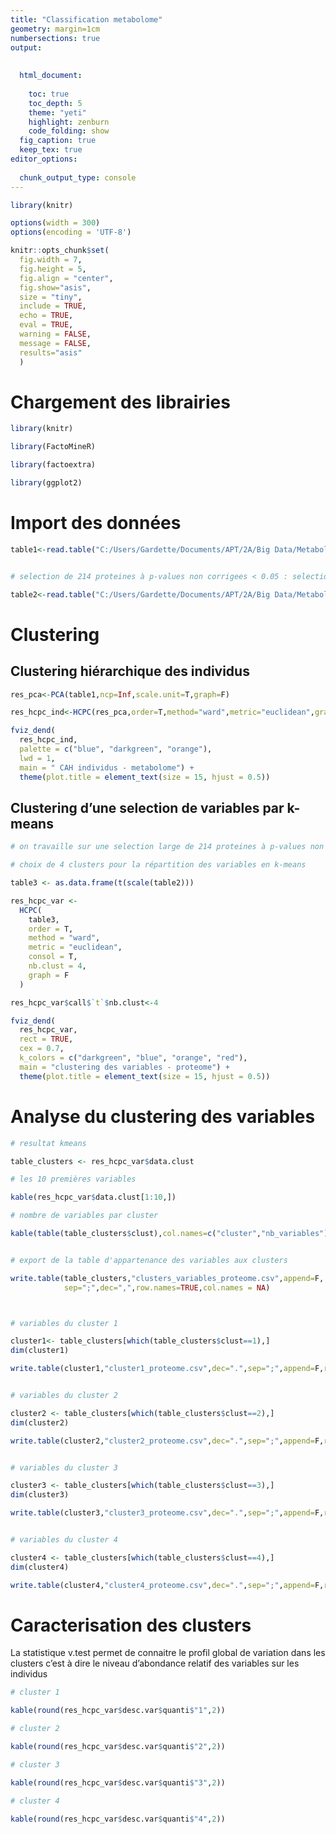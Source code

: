 ---
title: "Classification metabolome"
geometry: margin=1cm
numbersections: true
output:
  
  
  html_document: 
    
    toc: true
    toc_depth: 5
    theme: "yeti"
    highlight: zenburn
    code_folding: show
  fig_caption: true
  keep_tex: true
editor_options: 
  
  chunk_output_type: console
---


```{r setup, include=FALSE}

library(knitr)

options(width = 300)
options(encoding = 'UTF-8')

knitr::opts_chunk$set(
  fig.width = 7,
  fig.height = 5,
  fig.align = "center",
  fig.show="asis",
  size = "tiny",
  include = TRUE,
  echo = TRUE,
  eval = TRUE,
  warning = FALSE,
  message = FALSE,
  results="asis"
  )

```


# Chargement des librairies

```{r}
library(knitr)

library(FactoMineR)

library(factoextra)

library(ggplot2)

```


# Import des données

```{r}
table1<-read.table("C:/Users/Gardette/Documents/APT/2A/Big Data/Metabolome/metabolome_Ath.csv", sep=";", dec=".", header=T,row.names=1)


# selection de 214 proteines à p-values non corrigees < 0.05 : selection la plus large

table2<-read.table("C:/Users/Gardette/Documents/APT/2A/Big Data/Metabolome/metabolome_Ath_selection.csv", sep=";", dec=".", header=T,row.names=1)

```


# Clustering

## Clustering hiérarchique des individus 

```{r}

res_pca<-PCA(table1,ncp=Inf,scale.unit=T,graph=F)

res_hcpc_ind<-HCPC(res_pca,order=T,method="ward",metric="euclidean",graph=F)

fviz_dend(
  res_hcpc_ind,
  palette = c("blue", "darkgreen", "orange"),
  lwd = 1,
  main = " CAH individus - metabolome") +
  theme(plot.title = element_text(size = 15, hjust = 0.5))

```



## Clustering d'une selection de variables par k-means

```{r}

# on travaille sur une selection large de 214 proteines à p-values non corrigees < 0.05

# choix de 4 clusters pour la répartition des variables en k-means

table3 <- as.data.frame(t(scale(table2)))

res_hcpc_var <-
  HCPC(
    table3,
    order = T,
    method = "ward",
    metric = "euclidean",
    consol = T,
    nb.clust = 4,
    graph = F
  )

res_hcpc_var$call$`t`$nb.clust<-4

fviz_dend(
  res_hcpc_var,
  rect = TRUE,
  cex = 0.7,
  k_colors = c("darkgreen", "blue", "orange", "red"),
  main = "clustering des variables - proteome") +
  theme(plot.title = element_text(size = 15, hjust = 0.5))

```


# Analyse du clustering des variables

```{r}

# resultat kmeans

table_clusters <- res_hcpc_var$data.clust

# les 10 premières variables

kable(res_hcpc_var$data.clust[1:10,])

# nombre de variables par cluster

kable(table(table_clusters$clust),col.names=c("cluster","nb_variables"))


# export de la table d'appartenance des variables aux clusters

write.table(table_clusters,"clusters_variables_proteome.csv",append=F,
            sep=";",dec=",",row.names=TRUE,col.names = NA)



# variables du cluster 1

cluster1<- table_clusters[which(table_clusters$clust==1),]
dim(cluster1)

write.table(cluster1,"cluster1_proteome.csv",dec=".",sep=";",append=F,row.names=T,col.names=NA)


# variables du cluster 2

cluster2 <- table_clusters[which(table_clusters$clust==2),]
dim(cluster2)

write.table(cluster2,"cluster2_proteome.csv",dec=".",sep=";",append=F,row.names=T,col.names=NA)


# variables du cluster 3

cluster3 <- table_clusters[which(table_clusters$clust==3),]
dim(cluster3)

write.table(cluster3,"cluster3_proteome.csv",dec=".",sep=";",append=F,row.names=T,col.names=NA)


# variables du cluster 4

cluster4 <- table_clusters[which(table_clusters$clust==4),]
dim(cluster4)

write.table(cluster4,"cluster4_proteome.csv",dec=".",sep=";",append=F,row.names=T,col.names=NA)

```


# Caracterisation des clusters

La statistique v.test permet de connaitre le profil global de variation dans les clusters
c'est à dire le niveau d'abondance relatif des variables sur les individus

```{r}

# cluster 1

kable(round(res_hcpc_var$desc.var$quanti$"1",2))

# cluster 2

kable(round(res_hcpc_var$desc.var$quanti$"2",2))

# cluster 3

kable(round(res_hcpc_var$desc.var$quanti$"3",2))

# cluster 4

kable(round(res_hcpc_var$desc.var$quanti$"4",2))

```


